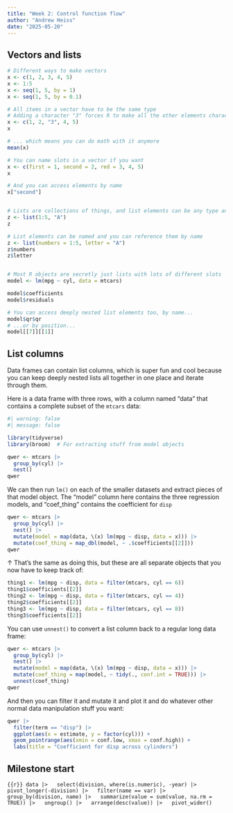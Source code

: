 ```yaml
---
title: "Week 2: Control function flow"
author: "Andrew Heiss"
date: "2025-05-20"
---
```


## Vectors and lists

```r
# Different ways to make vectors
x <- c(1, 2, 3, 4, 5)
x <- 1:5
x <- seq(1, 5, by = 1)
x <- seq(1, 5, by = 0.1)

# All items in a vector have to be the same type
# Adding a character "3" forces R to make all the other elements characters
x <- c(1, 2, "3", 4, 5)
x

# ... which means you can do math with it anymore
mean(x)

# You can name slots in a vector if you want
x <- c(first = 1, second = 2, red = 3, 4, 5)
x

# And you can access elements by name
x["second"]


# Lists are collections of things, and list elements can be any type and any length
z <- list(1:5, "A")
z

# List elements can be named and you can reference them by name
z <- list(numbers = 1:5, letter = "A")
z$numbers
z$letter


# Most R objects are secretly just lists with lots of different slots
model <- lm(mpg ~ cyl, data = mtcars)

model$coefficients
model$residuals

# You can access deeply nested list elements too, by name...
model$qr$qr
# ...or by position...
model[[7]][[1]]
```

## List columns

Data frames can contain list columns, which is super fun and cool because you can keep deeply nested lists all together in one place and iterate through them.

Here is a data frame with three rows, with a column named "data" that contains a complete subset of the `mtcars` data:

```r
#| warning: false
#| message: false

library(tidyverse)
library(broom)  # For extracting stuff from model objects

qwer <- mtcars |> 
  group_by(cyl) |> 
  nest()
qwer
```

We can then run `lm()` on each of the smaller datasets and extract pieces of that model object. The "model" column here contains the three regression models, and "coef_thing" contains the coefficient for `disp`

```r
qwer <- mtcars |> 
  group_by(cyl) |> 
  nest() |> 
  mutate(model = map(data, \(x) lm(mpg ~ disp, data = x))) |> 
  mutate(coef_thing = map_dbl(model, ~ .$coefficients[[2]]))
qwer
```

↑ That's the same as doing this, but these are all separate objects that you now have to keep track of:

```r
thing1 <- lm(mpg ~ disp, data = filter(mtcars, cyl == 6))
thing1$coefficients[[2]]
thing2 <- lm(mpg ~ disp, data = filter(mtcars, cyl == 4))
thing2$coefficients[[2]]
thing3 <- lm(mpg ~ disp, data = filter(mtcars, cyl == 8))
thing3$coefficients[[2]]
```

You can use `unnest()` to convert a list column back to a regular long data frame:

```r
qwer <- mtcars |> 
  group_by(cyl) |> 
  nest() |> 
  mutate(model = map(data, \(x) lm(mpg ~ disp, data = x))) |> 
  mutate(coef_thing = map(model, ~ tidy(., conf.int = TRUE))) |> 
  unnest(coef_thing)
qwer
```

And then you can filter it and mutate it and plot it and do whatever other normal data manipulation stuff you want:

```r
qwer |> 
  filter(term == "disp") |> 
  ggplot(aes(x = estimate, y = factor(cyl))) + 
  geom_pointrange(aes(xmin = conf.low, xmax = conf.high)) +
  labs(title = "Coefficient for disp across cylinders")
```

## Milestone start

```{{r}}
data |>
  select(division, where(is.numeric), -year) |>
  pivot_longer(-division) |>
  filter(name == var) |>
  group_by(division, name) |>
  summarize(value = sum(value, na.rm = TRUE)) |>
  ungroup() |>
  arrange(desc(value)) |>
  pivot_wider()
```
